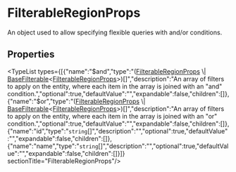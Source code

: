 
# FilterableRegionProps

An object used to allow specifying flexible queries with and/or conditions.

## Properties

<TypeList types={[{"name":"$and","type":"([FilterableRegionProps](types.FilterableRegionProps.mdx) \\| [BaseFilterable](../DAL/interfaces/types.DAL.BaseFilterable.mdx)&#60;[FilterableRegionProps](types.FilterableRegionProps.mdx)&#62;)[]","description":"An array of filters to apply on the entity, where each item in the array is joined with an \"and\" condition.","optional":true,"defaultValue":"","expandable":false,"children":[]},{"name":"$or","type":"([FilterableRegionProps](types.FilterableRegionProps.mdx) \\| [BaseFilterable](../DAL/interfaces/types.DAL.BaseFilterable.mdx)&#60;[FilterableRegionProps](types.FilterableRegionProps.mdx)&#62;)[]","description":"An array of filters to apply on the entity, where each item in the array is joined with an \"or\" condition.","optional":true,"defaultValue":"","expandable":false,"children":[]},{"name":"id","type":"`string`[]","description":"","optional":true,"defaultValue":"","expandable":false,"children":[]},{"name":"name","type":"`string`[]","description":"","optional":true,"defaultValue":"","expandable":false,"children":[]}]}  sectionTitle="FilterableRegionProps"/>
